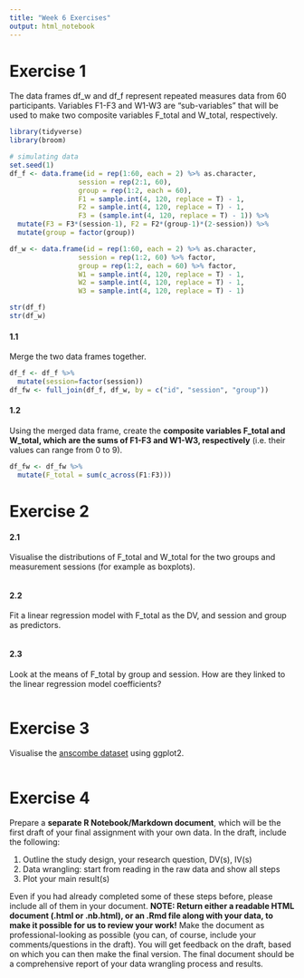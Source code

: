 ```yaml
---
title: "Week 6 Exercises"
output: html_notebook
---
```


# Exercise 1

The data frames df_w and df_f represent repeated measures data from 60 participants. Variables F1-F3 and W1-W3 are "sub-variables" that will be used to make two composite variables F_total and W_total, respectively. 

```r
library(tidyverse)
library(broom)

# simulating data
set.seed(1)
df_f <- data.frame(id = rep(1:60, each = 2) %>% as.character,
                 session = rep(2:1, 60),
                 group = rep(1:2, each = 60),
                 F1 = sample.int(4, 120, replace = T) - 1,
                 F2 = sample.int(4, 120, replace = T) - 1,
                 F3 = (sample.int(4, 120, replace = T) - 1)) %>%
  mutate(F3 = F3*(session-1), F2 = F2*(group-1)*(2-session)) %>%
  mutate(group = factor(group))

df_w <- data.frame(id = rep(1:60, each = 2) %>% as.character,
                 session = rep(1:2, 60) %>% factor,
                 group = rep(1:2, each = 60) %>% factor,
                 W1 = sample.int(4, 120, replace = T) - 1,
                 W2 = sample.int(4, 120, replace = T) - 1,
                 W3 = sample.int(4, 120, replace = T) - 1)

str(df_f)
str(df_w)
```

#### 1.1

Merge the two data frames together.

```r
df_f <- df_f %>%
  mutate(session=factor(session))
df_fw <- full_join(df_f, df_w, by = c("id", "session", "group"))

```

#### 1.2

Using the merged data frame, create the **composite variables F_total and W_total, which are the sums of F1-F3 and W1-W3, respectively** (i.e. their values can range from 0 to 9).

```r

df_fw <- df_fw %>%
  mutate(F_total = sum(c_across(F1:F3)))
```


# Exercise 2

#### 2.1

Visualise the distributions of F_total and W_total for the two groups and measurement sessions (for example as boxplots). 

```r

```

#### 2.2

Fit a linear regression model with F_total as the DV, and session and group as predictors.  

```r

```

#### 2.3

Look at the means of F_total by group and session. How are they linked to the linear regression model coefficients?

```r

```


# Exercise 3

Visualise the [anscombe dataset](https://rdrr.io/r/datasets/anscombe.html) using ggplot2.

```r

```


# Exercise 4

Prepare a **separate R Notebook/Markdown document**, which will be the first draft of your final assignment with your own data. In the draft, include the following:  

1. Outline the study design, your research question, DV(s), IV(s)  
2. Data wrangling: start from reading in the raw data and show all steps  
3. Plot your main result(s)    

Even if you had already completed some of these steps before, please include all of them in your document. **NOTE: Return either a readable HTML document (.html or .nb.html), or an .Rmd file along with your data, to make it possible for us to review your work!** Make the document as professional-looking as possible (you can, of course, include your comments/questions in the draft). You will get feedback on the draft, based on which you can then make the final version. The final document should be a comprehensive report of your data wrangling process and results.  